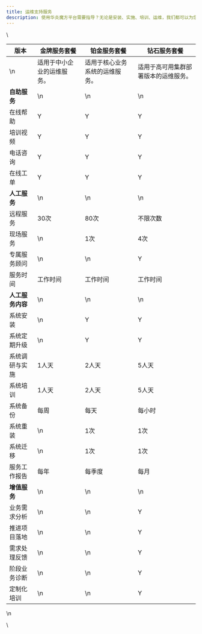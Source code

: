 ```yaml
---
title: 运维支持服务
description: 使用华炎魔方平台需要指导？无论是安装、实施、培训、运维，我们都可以为您提供所需支持。
---
```


\

| 版本 | 金牌服务套餐 | 铂金服务套餐 | 钻石服务套餐 |
|----|----|----|----|
|  \n  | 适用于中小企业的运维服务。 | 适用于核心业务系统的运维服务。 | 适用于高可用集群部署版本的运维服务。 |
| **自助服务** |  \n  |  \n  |  \n  |
| 在线帮助 | Y | Y | Y |
| 培训视频 | Y | Y | Y |
| 电话咨询 | Y | Y | Y |
| 在线工单 | Y | Y | Y |
| **人工服务** |  \n  |  \n  |  \n  |
| 远程服务 | 30次 | 80次 | 不限次数 |
| 现场服务 |  \n  | 1次 | 4次 |
| 专属服务顾问 |  \n  |  \n  | Y |
| 服务时间 | 工作时间 | 工作时间 | 工作时间 |
| **人工服务内容** |  \n  |  \n  |  \n  |
| 系统安装 |  \n  | Y | Y |
| 系统定期升级 |  \n  | Y | Y |
| 系统调研与实施 | 1人天 | 2人天 | 5人天 |
| 系统培训 | 1人天 | 2人天 | 5人天 |
| 系统备份 | 每周 | 每天 | 每小时 |
| 系统重装 |  \n  | 1次 | 1次 |
| 系统迁移 |  \n  | 1次 | 1次 |
| 服务工作报告 | 每年 | 每季度 | 每月 |
| **增值服务** |  \n  |  \n  |  \n  |
| 业务需求分析 |  \n  |  \n  | Y |
| 推进项目落地 |  \n  |  \n  | Y |
| 需求处理反馈 |  \n  |  \n  | Y |
| 阶段业务诊断 |  \n  |  \n  | Y |
| 定制化培训 |  \n  |  \n  | Y |

 \n 

\
